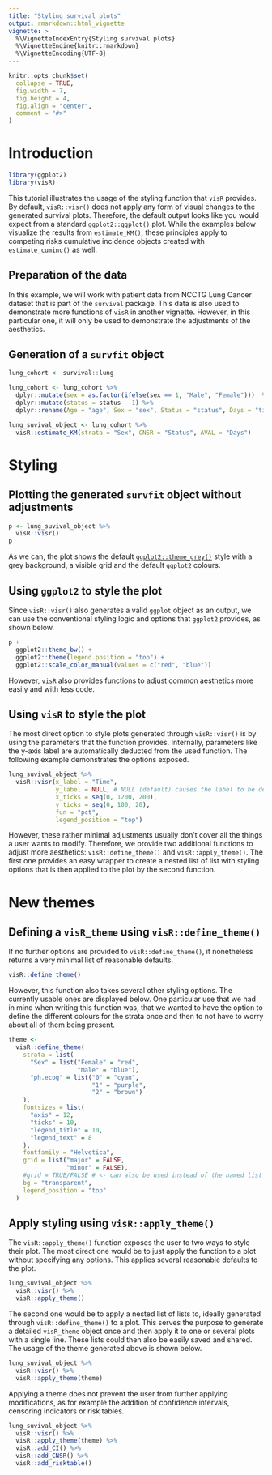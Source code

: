 ```yaml
---
title: "Styling survival plots"
output: rmarkdown::html_vignette
vignette: >
  %\VignetteIndexEntry{Styling survival plots}
  %\VignetteEngine{knitr::rmarkdown}
  %\VignetteEncoding{UTF-8}
---
```


```r
knitr::opts_chunk$set(
  collapse = TRUE,
  fig.width = 7,
  fig.height = 4,
  fig.align = "center",
  comment = "#>"
)
```



# Introduction

```r
library(ggplot2)
library(visR)
```


This tutorial illustrates the usage of the styling function that `visR` provides.
By default, `visR::visr()` does not apply any form of visual changes to the generated survival plots.
Therefore, the default output looks like you would expect from a standard `ggplot2::ggplot()` plot.
While the examples below visualize the results from `estimate_KM()`, these principles apply to competing risks cumulative incidence objects created with `estimate_cuminc()` as well.

## Preparation of the data

In this example, we will work with patient data from NCCTG Lung Cancer dataset that is part of the `survival` package. This data is also used to demonstrate more functions of `visR` in another vignette. However, in this particular one, it will only be used to demonstrate the adjustments of the aesthetics. 

## Generation of a `survfit` object

```r
lung_cohort <- survival::lung

lung_cohort <- lung_cohort %>%  
  dplyr::mutate(sex = as.factor(ifelse(sex == 1, "Male", "Female")))  %>%  
  dplyr::mutate(status = status - 1) %>%
  dplyr::rename(Age = "age", Sex = "sex", Status = "status", Days = "time") 

lung_suvival_object <- lung_cohort %>%
  visR::estimate_KM(strata = "Sex", CNSR = "Status", AVAL = "Days")
```

# Styling

## Plotting the generated `survfit` object without adjustments

```r
p <- lung_suvival_object %>%
  visR::visr()
p
```

As we can, the plot shows the default [`ggplot2::theme_grey()`](https://ggplot2.tidyverse.org/reference/ggtheme.html) style with a grey background, a visible grid and the default `ggplot2` colours.

## Using `ggplot2` to style the plot

Since `visR::visr()` also generates a valid `ggplot` object as an output, we can use the conventional styling logic and options that `ggplot2` provides, as shown below. 

```r
p +
  ggplot2::theme_bw() +
  ggplot2::theme(legend.position = "top") +
  ggplot2::scale_color_manual(values = c("red", "blue"))
```

However, `visR` also provides functions to adjust common aesthetics more easily and with less code. 

## Using `visR` to style the plot

The most direct option to style plots generated through `visR::visr()` is by using the parameters that the function provides. Internally, parameters like the y-axis label are automatically deducted from the used function. The following example demonstrates the options exposed.

```r
lung_suvival_object %>%
  visR::visr(x_label = "Time",
             y_label = NULL, # NULL (default) causes the label to be deducted from the used function
             x_ticks = seq(0, 1200, 200),
             y_ticks = seq(0, 100, 20),
             fun = "pct",
             legend_position = "top") 
```

However, these rather minimal adjustments usually don't cover all the things a user wants to modify. Therefore, we provide two additional functions to adjust more aesthetics: `visR::define_theme()` and `visR::apply_theme()`. The first one provides an easy wrapper to create a nested list of list with styling options that is then applied to the plot by the second function.

# New themes

## Defining a `visR_theme` using `visR::define_theme()`

If no further options are provided to `visR::define_theme()`, it nonetheless returns a very minimal list of reasonable defaults.

```r
visR::define_theme() 
```

However, this function also takes several other styling options. The currently usable ones are displayed below. One particular use that we had in mind when writing this function was, that we wanted to have the option to define the different colours for the strata once and then to not have to worry about all of them being present.

```r
theme <-
  visR::define_theme(
    strata = list(
      "Sex" = list("Female" = "red",
                   "Male" = "blue"),
      "ph.ecog" = list("0" = "cyan",
                       "1" = "purple",
                       "2" = "brown")
    ),
    fontsizes = list(
      "axis" = 12,
      "ticks" = 10,
      "legend_title" = 10,
      "legend_text" = 8
    ),
    fontfamily = "Helvetica",
    grid = list("major" = FALSE,
                "minor" = FALSE),
    #grid = TRUE/FALSE # <- can also be used instead of the named list above
    bg = "transparent",
    legend_position = "top"
  )
```

## Apply styling using `visR::apply_theme()`

The `visR::apply_theme()` function exposes the user to two ways to style their plot. The most direct one would be to just apply the function to a plot without specifying any options. This applies several reasonable defaults to the plot.

```r
lung_suvival_object %>%
  visR::visr() %>%
  visR::apply_theme()
```

The second one would be to apply a nested list of lists to, ideally generated through `visR::define_theme()` to a plot. This serves the purpose to generate a detailed `visR_theme` object once and then apply it to one or several plots with a single line. These lists could then also be easily saved and shared. The usage of the theme generated above is shown below.

```r
lung_suvival_object %>%
  visR::visr() %>%
  visR::apply_theme(theme)
```

Applying a theme does not prevent the user from further applying modifications, as for example the addition of confidence intervals, censoring indicators or risk tables.

```r
lung_suvival_object %>%
  visR::visr() %>%
  visR::apply_theme(theme) %>%
  visR::add_CI() %>%
  visR::add_CNSR() %>%
  visR::add_risktable()
```
